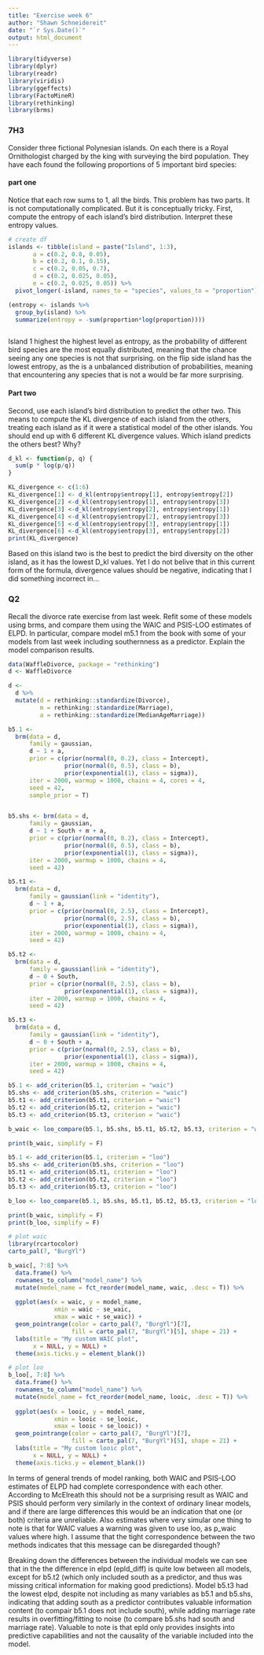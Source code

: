 ```yaml
---
title: "Exercise week 6"
author: "Shawn Schneidereit"
date: "`r Sys.Date()`"
output: html_document
---
```



```r
library(tidyverse)
library(dplyr)
library(readr)
library(viridis)
library(ggeffects)
library(FactoMineR)
library(rethinking)
library(brms)
```


### 7H3
Consider three fictional Polynesian islands. On each there is a Royal Ornithologist charged by the king with surveying the bird population. They have each found the following proportions of 5 important bird species:

#### part one
 Notice that each row sums to 1, all the birds. This problem has two parts. It is not computationally complicated. But it is conceptually tricky. First, compute the entropy of each island’s bird distribution. Interpret these entropy values. 

```r
# create df
islands <- tibble(island = paste("Island", 1:3),
       a = c(0.2, 0.8, 0.05),
       b = c(0.2, 0.1, 0.15),
       c = c(0.2, 0.05, 0.7),
       d = c(0.2, 0.025, 0.05),
       e = c(0.2, 0.025, 0.05)) %>%
  pivot_longer(-island, names_to = "species", values_to = "proportion")

(entropy <- islands %>%
  group_by(island) %>%
  summarize(entropy = -sum(proportion*log(proportion))))



```
Island 1 highest the highest level as entropy, as the probability of different bird species are the most equally distributed, meaning that the chance seeing any one species is not that surprising. on the flip side island has the lowest entropy, as the is a unbalanced distribution of probabilities, meaning that encountering any species that is not a would be far more surprising.

#### Part two
Second, use each island’s bird distribution to predict the other two. This means to compute the KL divergence of each island from the others, treating each island as if it were a statistical model of the other islands. You should end up with 6 different KL divergence values. Which island predicts the others best? Why?
```r
d_kl <- function(p, q) {
  sum(p * log(p/q))
}

KL_divergence <- c(1:6)
KL_divergence[1] <- d_kl(entropy$entropy[1], entropy$entropy[2])
KL_divergence[2] <-d_kl(entropy$entropy[1], entropy$entropy[3])
KL_divergence[3] <-d_kl(entropy$entropy[2], entropy$entropy[1])
KL_divergence[4] <-d_kl(entropy$entropy[2], entropy$entropy[3])
KL_divergence[5] <-d_kl(entropy$entropy[3], entropy$entropy[1])
KL_divergence[6] <-d_kl(entropy$entropy[3], entropy$entropy[2])
print(KL_divergence)
```
Based on this island two is the best to predict the bird diversity on the other island, as it has the lowest D_kl values. Yet I do not belive that in this current form of the formula, divergence values should be negative, indicating that I did something incorrect in...



### Q2 
Recall the divorce rate exercise from last week. Refit some of these models using brms, and compare them using the WAIC and PSIS-LOO estimates of ELPD. In particular, compare model m5.1 from the book with some of your models from last week including southernness as a predictor. Explain the model comparison results.

```r
data(WaffleDivorce, package = "rethinking")
d <- WaffleDivorce

d <-
  d %>% 
  mutate(d = rethinking::standardize(Divorce),
         m = rethinking::standardize(Marriage),
         a = rethinking::standardize(MedianAgeMarriage))

b5.1 <- 
  brm(data = d, 
      family = gaussian,
      d ~ 1 + a,
      prior = c(prior(normal(0, 0.2), class = Intercept),
                prior(normal(0, 0.5), class = b),
                prior(exponential(1), class = sigma)),
      iter = 2000, warmup = 1000, chains = 4, cores = 4,
      seed = 42,
      sample_prior = T)


b5.shs <- brm(data = d, 
      family = gaussian,
      d ~ 1 + South + m + a,
      prior = c(prior(normal(0, 0.2), class = Intercept),
                prior(normal(0, 0.5), class = b),
                prior(exponential(1), class = sigma)),
      iter = 2000, warmup = 1000, chains = 4,
      seed = 42)

b5.t1 <-
  brm(data = d, 
      family = gaussian(link = "identity"),
      d ~ 1 + a,
      prior = c(prior(normal(0, 2.5), class = Intercept),
                prior(normal(0, 2.5), class = b),
                prior(exponential(1), class = sigma)),
      iter = 2000, warmup = 1000, chains = 4,
      seed = 42)

b5.t2 <-
  brm(data = d, 
      family = gaussian(link = "identity"),
      d ~ 0 + South,
      prior = c(prior(normal(0, 2.5), class = b),
                prior(exponential(1), class = sigma)),
      iter = 2000, warmup = 1000, chains = 4,
      seed = 42)

b5.t3 <-
  brm(data = d, 
      family = gaussian(link = "identity"),
      d ~ 0 + South + a,
      prior = c(prior(normal(0, 2.5), class = b),
                prior(exponential(1), class = sigma)),
      iter = 2000, warmup = 1000, chains = 4,
      seed = 42)

```

```r
b5.1 <- add_criterion(b5.1, criterion = "waic") 
b5.shs <- add_criterion(b5.shs, criterion = "waic") 
b5.t1 <- add_criterion(b5.t1, criterion = "waic") 
b5.t2 <- add_criterion(b5.t2, criterion = "waic") 
b5.t3 <- add_criterion(b5.t3, criterion = "waic") 

b_waic <- loo_compare(b5.1, b5.shs, b5.t1, b5.t2, b5.t3, criterion = "waic")

print(b_waic, simplify = F)
```
```r
b5.1 <- add_criterion(b5.1, criterion = "loo") 
b5.shs <- add_criterion(b5.shs, criterion = "loo") 
b5.t1 <- add_criterion(b5.t1, criterion = "loo") 
b5.t2 <- add_criterion(b5.t2, criterion = "loo") 
b5.t3 <- add_criterion(b5.t3, criterion = "loo") 

b_loo <- loo_compare(b5.1, b5.shs, b5.t1, b5.t2, b5.t3, criterion = "loo")

print(b_waic, simplify = F)
print(b_loo, simplify = F)

# plot waic
library(rcartocolor)
carto_pal(7, "BurgYl")

b_waic[, 7:8] %>% 
  data.frame() %>% 
  rownames_to_column("model_name") %>% 
  mutate(model_name = fct_reorder(model_name, waic, .desc = T)) %>% 
  
  ggplot(aes(x = waic, y = model_name, 
             xmin = waic - se_waic, 
             xmax = waic + se_waic)) +
  geom_pointrange(color = carto_pal(7, "BurgYl")[7], 
                  fill = carto_pal(7, "BurgYl")[5], shape = 21) +
  labs(title = "My custom WAIC plot",
       x = NULL, y = NULL) +
  theme(axis.ticks.y = element_blank())

# plot loo
b_loo[, 7:8] %>% 
  data.frame() %>% 
  rownames_to_column("model_name") %>% 
  mutate(model_name = fct_reorder(model_name, looic, .desc = T)) %>% 
  
  ggplot(aes(x = looic, y = model_name, 
             xmin = looic - se_looic, 
             xmax = looic + se_looic)) +
  geom_pointrange(color = carto_pal(7, "BurgYl")[7], 
                  fill = carto_pal(7, "BurgYl")[5], shape = 21) +
  labs(title = "My custom looic plot",
       x = NULL, y = NULL) +
  theme(axis.ticks.y = element_blank())
```

In terms of general trends of model ranking, both WAIC and PSIS-LOO estimates of ELPD had complete correspondence with each other. According to McElreath this should not be a surprising result as WAIC and PSIS should perform very similarly in the context of ordinary linear models, and if there are large differences this would be an indication that one (or both) criteria are unreliable. Also estimates where very simular one thing to note is that for WAIC values a warning was given to use loo, as p_waic values where high. I assume that the tight correspondence between the two methods indicates that this message can be disregarded though?

Breaking down the differences between the individual models we can see that in the the difference in elpd (epld_diff) is quite low between all models, except for b5.t2 (which only included south as a predictor, and thus was missing critical information for making good predictions). Model b5.t3 had the lowest elpd, despite not including as many variables as b5.1 and b5.shs, indicating that adding south as a predictor contributes valuable information content (to compair b5.1 does not include south), while adding marriage rate results in overfitting/fitting to noise (to compare b5.shs had south and marriage rate). Valuable to note is that epld only provides insights into predictive capabilities and not the causality of the variable included into the model. 

